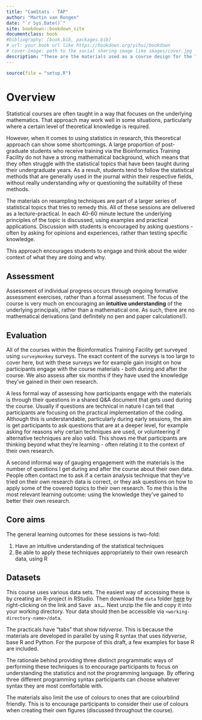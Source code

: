 ```yaml
--- 
title: "CamStats - TAP"
author: "Martin van Rongen"
date: "`r Sys.Date()`"
site: bookdown::bookdown_site
documentclass: book
#bibliography: [book.bib, packages.bib]
# url: your book url like https://bookdown.org/yihui/bookdown
# cover-image: path to the social sharing image like images/cover.jpg
description: "These are the materials used as a course design for the Teaching Associate's Programme, Cambridge University. They are an adaptation of the materials I developed for the CamStats series of statistics." 
---
```


```r
source(file = "setup.R")
```

# Overview

Statistical courses are often taught in a way that focuses on the underlying mathematics. That approach may work well in some situations, particularly where a certain level of theoretical knowledge is required.

However, when it comes to using statistics in research, this theoretical approach can show some shortcomings. A large proportion of post-graduate students who receive training via the Bioinformatics Training Facility do not have a strong mathematical background, which means that they often struggle with the statistical topics that have been taught during their undergraduate years. As a result, students tend to follow the statistical methods that are generally used in the journal within their respective fields, without really understanding _why_ or questioning the suitability of these methods.

The materials on resampling techniques are part of a larger series of statistical topics that tries to remedy this. All of these sessions are delivered as a lecture-practical. In each 40-60 minute lecture the underlying principles of the topic is discussed, using examples and practical applications. Discussion with students is encouraged by asking questions - often by asking for opinions and experiences, rather than testing specific knowledge.

This approach encourages students to engage and think about the wider context of what they are doing and why.

## Assessment
Assessment of individual progress occurs through ongoing formative assessment exercises, rather than a formal assessment. The focus of the course is very much on encouraging an **intuitive understanding** of the underlying principals, rather than a mathematical one. As such, there are no mathematical derivations (and definitely no pen and paper calculations!).

## Evaluation
All of the courses within the Bioinformatics Training Facility get surveyed using `surveymonkey` surveys. The exact content of the surveys is too large to cover here, but with these surveys we for example gain insight on how participants engage with the course materials - both during and after the course. We also assess after six months if they have used the knowledge they've gained in their own research.

A less formal way of assessing how participants engage with the materials is through their questions in a shared Q&A document that gets used during the course. Usually if questions are technical in nature I can tell that participants are focusing on the practical implementation of the coding. Although this is understandable, particularly during early sessions, the aim is get participants to ask questions that are at a deeper level, for example asking for reasons why certain techniques are used, or volunteering if alternative techniques are also valid. This shows me that participants are thinking beyond what they're learning - often relating it to the context of their own research.

A second informal way of gauging engagement with the materials is the number of questions I get during and after the course about their own data. People often contact me to ask if a certain analysis technique that they've tried on their own research data is correct, or they ask questions on how to apply some of the covered topics to their own research. To me this is the most relevant learning outcome: using the knowledge they've gained to better their own research.

## Core aims
The general learning outcomes for these sessions is two-fold:

:::highlight
1. Have an intuitive understanding of the statistical techniques
2. Be able to apply these techniques appropriately to their own research data, using R
:::

## Datasets {#index-datasets}

This course uses various data sets. The easiest way of accessing these is by creating an R-project in RStudio. Then download the `data` folder [here](camstats_data.zip) by right-clicking on the link and <kbd>Save as...</kbd>. Next unzip the file and copy it into your working directory. Your data should then be accessible via `<working-directory-name>/data`.

:::note
The practicals have "tabs" that show _tidyverse_. This is because the materials are developed in parallel by using R syntax that uses _tidyverse_, base R and Python. For the purpose of this draft, a few examples for base R are included.

The rationale behind providing three distinct programmatic ways of performing these techniques is to encourage participants to focus on understanding the statistics and not the programming language. By offering three different programming syntax participants can choose whatever syntax they are most comfortable with.

The materials also limit the use of colours to ones that are colourblind friendly. This is to encourage participants to consider their use of colours when creating their own figures (discussed throughout the course).
:::
